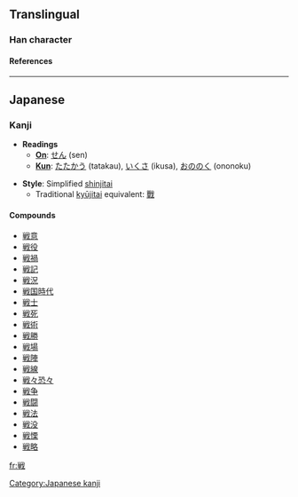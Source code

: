 {{zh-forms|[[战]]|[[戰]]}}

==Translingual==
===Han character===
{{Han char|rn=62|rad=戈|as=08|sn=12|so=|four=|canj=火十戈 (FJI)|cmean=[[war]], [[fighting]], [[battle]]}}
====References====
{{Han ref|kx=0413.241|dkj=11631|dj=0756.230|hdz=21409.041|uh=6226|ud=25126}}
----

==Japanese==
===Kanji===


* '''Readings'''
** '''[[On]]''': [[せん]] (sen)
** '''[[Kun]]''': [[たたかう]] (tatakau), [[いくさ]] (ikusa), [[おののく]] (ononoku)

* '''Style''': Simplified [[shinjitai]]
** Traditional [[kyūjitai]] equivalent: [[戰]] 

====Compounds====
*[[戦意]]
*[[戦役]]
*[[戦禍]]
*[[戦記]]
*[[戦況]]
*[[戦国時代]]
*[[戦士]]
*[[戦死]]
*[[戦術]]
*[[戦勝]]
*[[戦場]]
*[[戦陣]]
*[[戦線]]
*[[戦々恐々]]
*[[戦争]]
*[[戦闘]]
*[[戦法]]
*[[戦没]]
*[[戦慄]]
*[[戦略]]


[[Category:Japanese kanji]]

[[fr:戦]]